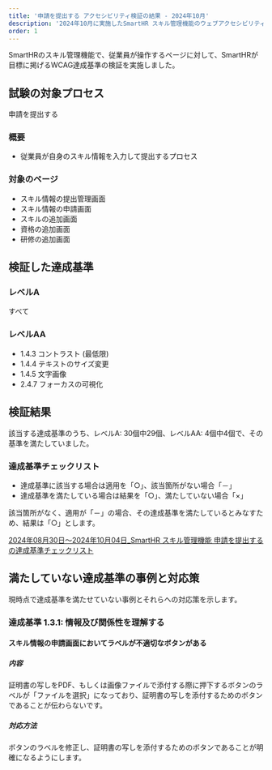 ```yaml
---
title: '申請を提出する アクセシビリティ検証の結果 - 2024年10月'
description: '2024年10月に実施したSmartHR スキル管理機能のウェブアクセシビリティ検証の結果を公開しています。'
order: 1
---
```


SmartHRのスキル管理機能で、従業員が操作するページに対して、SmartHRが目標に掲げるWCAG達成基準の検証を実施しました。

## 試験の対象プロセス
申請を提出する

### 概要

- 従業員が自身のスキル情報を入力して提出するプロセス

### 対象のページ
- スキル情報の提出管理画面
- スキル情報の申請画面
- スキルの追加画面
- 資格の追加画面
- 研修の追加画面

## 検証した達成基準

### レベルA

すべて

### レベルAA

- 1.4.3 コントラスト (最低限)
- 1.4.4 テキストのサイズ変更
- 1.4.5 文字画像
- 2.4.7 フォーカスの可視化

## 検証結果

該当する達成基準のうち、レベルA: 30個中29個、レベルAA: 4個中4個で、その基準を満たしていました。

### 達成基準チェックリスト

- 達成基準に該当する場合は適用を「○」、該当箇所がない場合「－」
- 達成基準を満たしている場合は結果を「○」、満たしていない場合「×」

該当箇所がなく、適用が「－」の場合、その達成基準を満たしているとみなすため、結果は「○」とします。

[2024年08月30日〜2024年10月04日_SmartHR スキル管理機能 申請を提出する の達成基準チェックリスト](https://docs.google.com/spreadsheets/d/1yez_i9ZFu7x05fGfUyKZIIejaWBdt1VsMooC24GVv4Y/edit?gid=0#gid=0)

## 満たしていない達成基準の事例と対応策

現時点で達成基準を満たせていない事例とそれらへの対応策を示します。

<!-- textlint-disable -->
### 達成基準 1.3.1: 情報及び関係性を理解する
<!-- textlint-enable -->

#### スキル情報の申請画面においてラベルが不適切なボタンがある

##### 内容
証明書の写しをPDF、もしくは画像ファイルで添付する際に押下するボタンのラベルが「ファイルを選択」になっており、証明書の写しを添付するためのボタンであることが伝わらないです。

##### 対応方法
ボタンのラベルを修正し、証明書の写しを添付するためのボタンであることが明確になるようにします。
